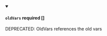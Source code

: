 
<details className="config-field" data-expandable="false" open>
<summary>

#### `oldVars` <span class="config-field-required" data-required="false">required</span> <span class="config-field-type">[]</span> <span class="config-field-default"></span>

DEPRECATED: OldVars references the old vars

</summary>



</details>
